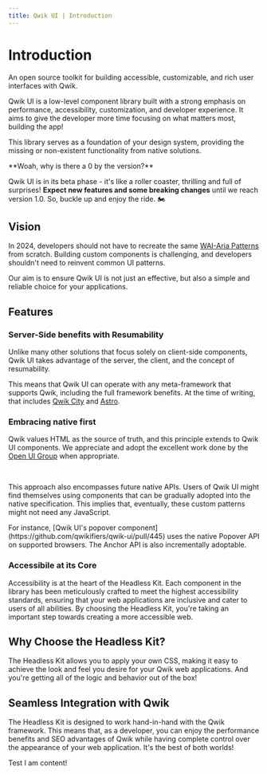 ```yaml
---
title: Qwik UI | Introduction
---
```



# Introduction

<p class="text-slate-600 dark:text-slate-500 font-semibold text-lg mt-[-8px]">An open source toolkit for building accessible, customizable, and rich user interfaces with Qwik.</p>

Qwik UI is a low-level component library built with a strong emphasis on performance, accessibility, customization, and developer experience. It aims to give the developer more time focusing on what matters most, building the app!

This library serves as a foundation of your design system, providing the missing or non-existent functionality from native solutions.


<Note status="warning">
**Woah, why is there a 0 by the version?**

Qwik UI is in its beta phase - it's like a roller coaster, thrilling and full of surprises! **Expect new features and some breaking changes** until we reach version 1.0. So, buckle up and enjoy the ride. 🏍️
</Note>

## Vision

In 2024, developers should not have to recreate the same [WAI-Aria Patterns](https://www.w3.org/WAI/ARIA/apg/patterns/) from scratch. Building custom components is challenging, and developers shouldn't need to reinvent common UI patterns.

Our aim is to ensure Qwik UI is not just an effective, but also a simple and reliable choice for your applications. 

## Features

### Server-Side benefits with Resumability

Unlike many other solutions that focus solely on client-side components, Qwik UI takes advantage of the server, the client, and the concept of resumability.

This means that Qwik UI can operate with any meta-framework that supports Qwik, including the full framework benefits. At the time of writing, that includes [Qwik City](https://qwik.builder.io/docs/qwikcity/) and [Astro](https://astro.build/).

### Embracing native first

Qwik values HTML as the source of truth, and this principle extends to Qwik UI components. We appreciate and adopt the excellent work done by the [Open UI Group](https://open-ui.org/) when appropriate.

<HeadlessArt class="rounded-lg border-2 border-white dark:shadow-dark-high shadow-dark-low" />

<br /> 

This approach also encompasses future native APIs. Users of Qwik UI might find themselves using components that can be gradually adopted into the native specification. This implies that, eventually, these custom patterns might not need any JavaScript.

<Note status="info">
For instance, [Qwik UI's popover component](https://github.com/qwikifiers/qwik-ui/pull/445) uses the native Popover API on supported browsers. The Anchor API is also incrementally adoptable.
</Note>

### Accessibile at its Core

Accessibility is at the heart of the Headless Kit. Each component in the library
has been meticulously crafted to meet the highest accessibility standards,
ensuring that your web applications are inclusive and cater to users of all
abilities. By choosing the Headless Kit, you're taking an important step towards
creating a more accessible web.

## Why Choose the Headless Kit?

The Headless Kit allows you to apply your own CSS, making it easy to achieve the
look and feel you desire for your Qwik web applications. And you're getting all of
the logic and behavior out of the box!

## Seamless Integration with Qwik

The Headless Kit is designed to work hand-in-hand with the Qwik framework. This
means that, as a developer, you can enjoy the performance benefits and SEO 
advantages of Qwik while having complete control over the appearance of your web
application. It's the best of both worlds!

<AccordionRoot>
    <AccordionItem>
        <AccordionHeader>
            <AccordionTrigger>Test</AccordionTrigger>
        </AccordionHeader>
        <AccordionContent>I am content!</AccordionContent>
    </AccordionItem>
</AccordionRoot>
